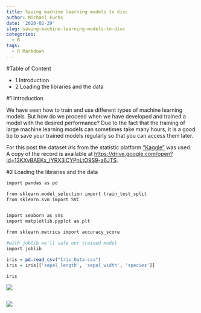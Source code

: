 ```yaml
---
title: Saving machine learning models to disc
author: Michael Fuchs
date: '2020-02-29'
slug: saving-machine-learning-models-to-disc
categories:
  - R
tags:
  - R Markdown
---
```




#Table of Content

+ 1 Introduction
+ 2 Loading the libraries and the data





#1 Introduction


We have seen how to train and use different types of machine learning models. But how do we proceed when we have developed and trained a model with the desired performance? 
Due to the fact that the training of large machine learning models can sometimes take many hours, it is a good tip to save your trained models regularly so that you can access them later.

For this post the dataset *Iris* from the statistic platform ["Kaggle"](https://www.kaggle.com/c/santander-customer-satisfaction/data) was used. A copy of the record is available at <https://drive.google.com/open?id=13KXvBAEKx_IYRX3iCYPnLtO9S9-a6JTS>.




#2 Loading the libraries and the data

```r
import pandas as pd

from sklearn.model_selection import train_test_split
from sklearn.svm import SVC


import seaborn as sns
import matplotlib.pyplot as plt

from sklearn.metrics import accuracy_score

#with joblib we'll safe our trained model
import joblib
```




```r
iris = pd.read_csv("Iris_Data.csv")
iris = iris[['sepal_length', 'sepal_width', 'species']]

iris
```

![](/post/2020-02-29-saving-machine-learning-models-to-disc_files/p41p1.png)






```r

```


![](/post/2020-02-29-saving-machine-learning-models-to-disc_files/p41p.png)


